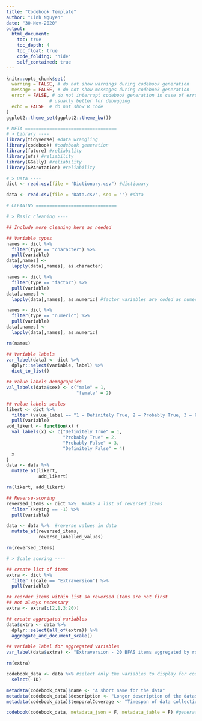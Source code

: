 ```yaml
---
title: "Codebook Template"
author: "Linh Nguyen"
date: "30-Nov-2020"
output:
  html_document:
    toc: true
    toc_depth: 4
    toc_float: true
    code_folding: 'hide'
    self_contained: true
---
```


```r
knitr::opts_chunk$set(
  warning = FALSE, # do not show warnings during codebook generation
  message = FALSE, # do not show messages during codebook generation
  error = FALSE, # do not interrupt codebook generation in case of errors,
                # usually better for debugging
  echo = FALSE  # do not show R code
)
ggplot2::theme_set(ggplot2::theme_bw())
```

```r
# META ==================================
# > Library ----
library(tidyverse) #data wrangling
library(codebook) #codebook generation
library(future) #reliability
library(ufs) #reliability
library(GGally) #reliability
library(GPArotation) #reliability

# > Data ----
dict <- read.csv(file = "Dictionary.csv") #dictionary

data <- read.csv(file = 'Data.csv', sep = "") #data

# CLEANING ==============================

# > Basic cleaning ----

## Include more cleaning here as needed

## Variable types 
names <- dict %>% 
  filter(type == "character") %>% 
  pull(variable)
data[,names] <- 
  lapply(data[,names], as.character)

names <- dict %>% 
  filter(type == "factor") %>% 
  pull(variable)
data[,names] <- 
  lapply(data[,names], as.numeric) #factor variables are coded as numeric for codebook purposes

names <- dict %>% 
  filter(type == "numeric") %>% 
  pull(variable)
data[,names] <- 
  lapply(data[,names], as.numeric)

rm(names)

## Variable labels
var_label(data) <- dict %>% 
  dplyr::select(variable, label) %>% 
  dict_to_list()

## value labels demographics
val_labels(data$sex) <- c("male" = 1,
                          "female" = 2) 

## value labels scales
likert <- dict %>% 
  filter (value_label == "1 = Definitely True, 2 = Probably True, 3 = Probably False, 4 = Definitely False") %>%
  pull(variable)
add_likert <- function(x) {
  val_labels(x) <- c("Definitely True" = 1,
                     "Probably True" = 2,
                     "Probably False" = 3,
                     "Definitely False" = 4)
  x
}
data <- data %>%
  mutate_at(likert, 
            add_likert)  

rm(likert, add_likert)

## Reverse-scoring 
reversed_items <- dict %>%  #make a list of reversed items
  filter (keying == -1) %>% 
  pull(variable)

data <- data %>%  #reverse values in data
  mutate_at(reversed_items,
            reverse_labelled_values)

rm(reversed_items)

# > Scale scoring ----

## create list of items
extra <- dict %>% 
  filter (scale == "Extraversion") %>% 
  pull(variable)

## reorder items within list so reversed items are not first
## not always necessary
extra <- extra[c(2,1,3:20)]

## create aggregated variables 
data$extra <- data %>% 
  dplyr::select(all_of(extra)) %>% 
  aggregate_and_document_scale()

## variable label for aggregated variables 
var_label(data$extra) <- "Extraversion - 20 BFAS items aggregated by rowMeans"

rm(extra)
```

```r
codebook_data <- data %>% #select only the variables to display for codebook
  select(-ID)

metadata(codebook_data)$name <- "A short name for the data"
metadata(codebook_data)$description <- "Longer description of the dataset"
metadata(codebook_data)$temporalCoverage <- "Timespan of data collection" 

codebook(codebook_data, metadata_json = F, metadata_table = F) #generate codebook, excluding some messy meta-data
```
